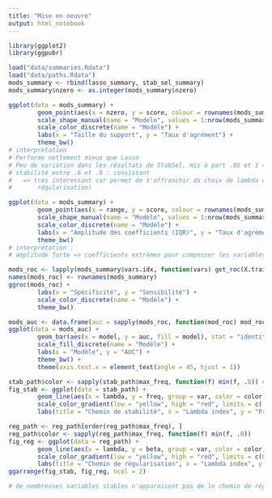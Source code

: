 ```yaml
---
title: "Mise en oeuvre"
output: html_notebook
---
```


```r
library(ggplot2)
library(ggpubr)
```

```r
load("data/summaries.Rdata")
load("data/paths.Rdata")
mods_summary <- rbind(lasso_summary, stab_sel_summary)
mods_summary$nzero <- as.integer(mods_summary$nzero)
```

```r
ggplot(data = mods_summary) +
        geom_point(aes(x = nzero, y = score, colour = rownames(mods_summary), shape = rownames(mods_summary))) +
        scale_shape_manual(name = "Modèle", values = 1:nrow(mods_summary)) +
        scale_color_discrete(name = "Modèle") +
        labs(x = "Taille du support", y = "Taux d'agrément") +
        theme_bw()
# interprétation
# Performe nettement mieux que Lasso
# Peu de variation dans les résultats de StabSel, mis à part .95 et 1 => le papier de 2010 préconise un seuil de
# stabilité entre .6 et .9 : consistant
#   => très intéressant car permet de s'affranchir du choix de lambda du Lasso qui lui à un impact fort (voir chemin de
#       régularisation)
```

```r
ggplot(data = mods_summary) +
        geom_point(aes(x = range, y = score, colour = rownames(mods_summary), shape = rownames(mods_summary))) +
        scale_shape_manual(name = "Modèle", values = 1:nrow(mods_summary)) +
        scale_color_discrete(name = "Modèle") +
        labs(x = "Amplitude des coefficients (IQR)", y = "Taux d'agrément") +
        theme_bw()
# interprétation :
# amplitude forte => coefficients extrêmes pour compenser les variables instables (bruits) introduites par Lasso ?
```

```r
mods_roc <- lapply(mods_summary$vars.idx, function(vars) get_roc(X.train, y.train, X.test, y.test, vars))
names(mods_roc) <- rownames(mods_summary)
ggroc(mods_roc) +
        labs(x = "Spécificité", y = "Sensibilité") +
        scale_color_discrete(name = "Modèle") +
        theme_bw()
```

```r
mods_auc <- data.frame(auc = sapply(mods_roc, function(mod_roc) mod_roc$auc), model = names(mods_roc))
ggplot(data = mods_auc) +
        geom_bar(aes(x = model, y = auc, fill = model), stat = "identity") +
        scale_fill_discrete(name = "Modèle") +
        labs(x = "Modèle", y = "AUC") +
        theme_bw() +
        theme(axis.text.x = element_text(angle = 45, hjust = 1))
```

```r
stab_path$color <- sapply(stab_path$max_freq, function(f) min(f, .8)) # meme couleur de .8 a 1
fig_stab <- ggplot(data = stab_path) +
        geom_line(aes(x = lambda, y = freq, group = var, color = color)) +
        scale_color_gradient(low = "yellow", high = "red", limits = c(.6, .8), guide = "none") +
        labs(title = "Chemin de stabilité", x = "Lambda index", y = "Probabilité de sélection")

reg_path <- reg_path[order(reg_path$max_freq), ]
reg_path$color <- sapply(reg_path$max_freq, function(f) min(f, .8))
fig_reg <- ggplot(data = reg_path) +
        geom_line(aes(x = lambda, y = beta, group = var, color = color)) +
        scale_color_gradient(low = "yellow", high = "red", limits = c(0.6, .8), guide = "none") +
        labs(title = "Chemin de régularisation", x = "Lambda index", y = "Coefficient")
ggarrange(fig_stab, fig_reg, ncol = 2)

# de nombreuses variables stables n'apparaisent pas de le chemin de régularisation
```
